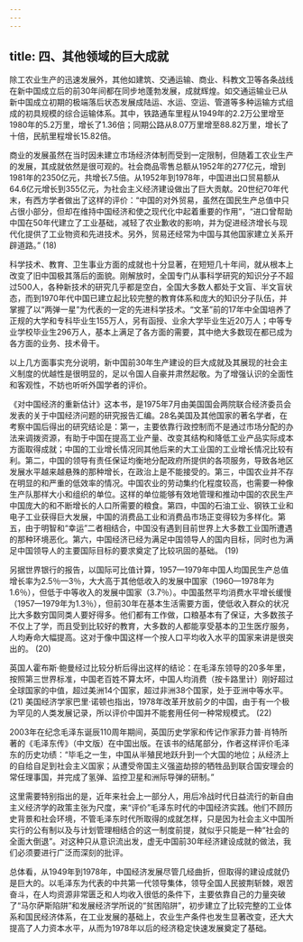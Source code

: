 ```yaml
---
---
---
```

title: 四、其他领域的巨大成就
---




除工农业生产的迅速发展外，其他如建筑、交通运输、商业、科教文卫等各条战线在新中国成立后的前30年间都在同步地蓬勃发展，成就辉煌。如交通运输业已从新中国成立初期的极端落后状态发展成陆运、水运、空运、管道等多种运输方式组成的初具规模的综合运输体系。其中，铁路通车里程从1949年的2.2万公里增至1980年的5.2万里，增长了1.36倍；同期公路从8.07万里增至88.82万里，增长了十倍，民航里程增长15.82倍。

商业的发展虽然在当时因未建立市场经济体制而受到一定限制，但随着工农业生产的发展，其成就依然是很可观的。社会商品零售总额从1952年的277亿元，增到1981年的2350亿元，共增长7.5倍。从1952年到1978年，中国进出口贸易额从64.6亿元增长到355亿元，为社会主义经济建设做出了巨大贡献。20世纪70年代末，有西方学者做出了这样的评价：“中国的对外贸易，虽然在国民生产总值中只占很小部分，但却在维持中国经济和使之现代化中起着重要的作用”，“进口曾帮助中国在50年代建立了工业基础，减轻了农业歉收的影响，并为促进经济增长与现代化提供了工业物资和先进技术。另外，贸易还经常为中国与其他国家建立关系开辟道路。” (18)

科学技术、教育、卫生事业方面的成就也十分显著，在短短几十年间，就从根本上改变了旧中国极其落后的面貌。刚解放时，全国专门从事科学研究的知识分子不超过500人，各种新技术的研究几乎都是空白，全国大多数人都处于文盲、半文盲状态，而到1970年代中国已建立起比较完整的教育体系和庞大的知识分子队伍，并掌握了以“两弹一星”为代表的一定的先进科学技术。“文革”前的17年中全国培养了正规的大学和专科毕业生155万人，另有函授、业余大学毕业生近20万人；中等专业学校毕业生296万人，基本上满足了各方面的需要，其中绝大多数现在都已成为各方面的业务、技术骨干。

以上几方面事实充分说明，新中国前30年生产建设的巨大成就及其展现的社会主义制度的优越性是很明显的，足以令国人自豪并肃然起敬。为了增强认识的全面性和客观性，不妨也听听外国学者的评价。

《对中国经济的重新估计》这本书，是1975年7月由美国国会两院联合经济委员会发表的关于中国经济问题的研究报告汇编。28名美国及其他国家的著名学者，在考察中国后得出的研究结论是：第一，主要依靠行政控制而不是通过市场分配的办法来调拨资源，有助于中国在提高工业产量、改变其结构和降低工业产品实际成本方面取得成就；中国的工业增长情况同其他后来的大工业国的工业增长情况比较有利。第二，中国的领导有责任保证均衡地分配政府所提供的各项服务，导致各地区发展水平越来越悬殊的那种增长，在政治上是不能接受的。第三，中国农业并不存在明显的和严重的低效率的情况。中国农业的劳动集约化程度较高，也需要一种像生产队那样大小和组织的单位。这样的单位能够有效地管理和推动中国的农民生产中国庞大的和不断增长的人口所需要的粮食。第四，中国的石油工业、钢铁工业和电子工业获得巨大发展，中国的消费品工业和消费品市场正变得较为多样化。第五，由于明智和“幸运”二者相结合，中国没有遇到目前世界上大多数工业国所遭遇的那种环境恶化。第六，中国经济已经为满足中国领导人的国内目标，同时也为满足中国领导人的主要国际目标的要求奠定了比较巩固的基础。 (19)

另据世界银行的报告，以国际可比值计算，1957—1979年中国人均国民生产总值增长率为2.5％—3％，大大高于其他低收入的发展中国家（1960—1978年为1.6％），但低于中等收入的发展中国家（3.7％）。中国虽然平均消费水平增长缓慢（1957—1979年为1.3％），但前30年在基本生活需要方面，使低收入群众的状况比大多数穷国同类人要好得多。他们都有工作做，口粮基本有了保证，大多数孩子不仅上了学，而且受到比较好的教育，大多数的人都能享受基本的卫生医疗服务，人均寿命大幅提高。这对于像中国这样一个按人口平均收入水平的国家来讲是很突出的。 (20)

英国人霍布斯·鲍曼经过比较分析后得出这样的结论：在毛泽东领导的20多年里，按照第三世界标准，中国老百姓不算太坏，中国人均消费（按卡路里计）刚好超过全球国家的中值，超过美洲14个国家，超过非洲38个国家，处于亚洲中等水平。 (21) 美国经济学家巴里·诺顿也指出，1978年改革开放前夕的中国，由于有一个极为罕见的人类发展记录，所以评价中国并不能套用任何一种常规模式。 (22)

2003年在纪念毛泽东诞辰110周年期间，英国历史学家和传记作家菲力普·肖特所著的《毛泽东传》（中文版）在中国出版。在该书的结尾部分，作者这样评价毛泽东的历史功绩：“毕毛之一生，中国从半殖民地跃升到一个大国的地位；从经济上的自给自足到社会主义国家；从遭受帝国主义强盗劫掠的牺牲品到联合国安理会的常任理事国，并完成了氢弹、监控卫星和洲际导弹的研制。”

这里需要特别指出的是，近年来社会上一部分人，用后冷战时代日益流行的新自由主义经济学的政策主张为尺度，来“评价”毛泽东时代的中国经济实践。他们不顾历史背景和社会环境，不管毛泽东时代所取得的成就怎样，只是因为社会主义中国所实行的公有制以及与计划管理相结合的这一制度前提，就似乎只能是一种“社会的全面大倒退”。对这种只从意识流出发，虚无中国前30年经济建设成就的做法，我们必须要进行广泛而深刻的批评。

总体看，从1949年到1978年，中国经济发展尽管几经曲折，但取得的建设成就仍是巨大的。以毛泽东为代表的中共第一代领导集体，领导全国人民披荆斩棘，艰苦奋斗，在人均资源非常匮乏和人均收入很低的条件下，主要依靠自己的力量突破了“马尔萨斯陷阱”和发展经济学所说的“贫困陷阱”，初步建立了比较完整的工业体系和国民经济体系，在工业发展的基础上，农业生产条件也发生显著改变，还大大提高了人力资本水平，从而为1978年以后的经济稳定快速发展奠定了基础。